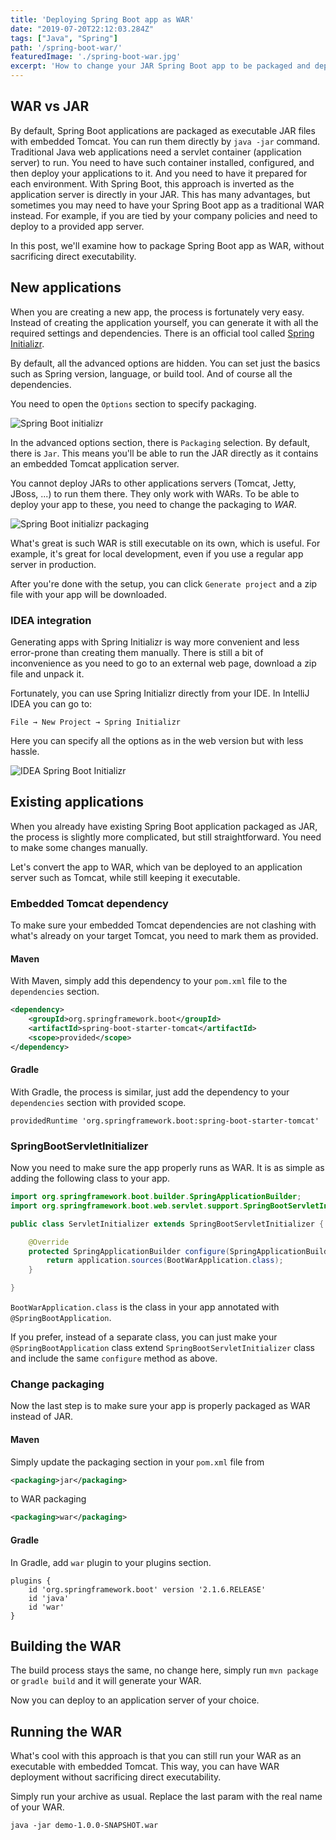 ```yaml
---
title: 'Deploying Spring Boot app as WAR'
date: "2019-07-20T22:12:03.284Z"
tags: ["Java", "Spring"]
path: '/spring-boot-war/'
featuredImage: './spring-boot-war.jpg'
excerpt: 'How to change your JAR Spring Boot app to be packaged and deployed as WAR without sacrificing direct execution capabilities of embedded app server.'
---
```


<PostHeader frontmatter={props.data.mdx.frontmatter} />

## WAR vs JAR
By default, Spring Boot applications are packaged as executable JAR files with embedded Tomcat. You can run them directly by `java -jar` command. Traditional Java web applications need a servlet container (application server) to run. You need to have such container installed, configured, and then deploy your applications to it. And you need to have it prepared for each environment. With Spring Boot, this approach is inverted as the application server is directly in your JAR. This has many advantages, but sometimes you may need to have your Spring Boot app as a traditional WAR instead. For example, if you are tied by your company policies and need to deploy to a provided app server.

In this post, we'll examine how to package Spring Boot app as WAR, without sacrificing direct executability.

## New applications
When you are creating a new app, the process is fortunately very easy. Instead of creating the application yourself, you can generate it with all the required settings and dependencies. There is an official tool called [Spring Initializr](https://start.spring.io/).

By default, all the advanced options are hidden. You can set just the basics such as Spring version, language, or build tool. And of course all the dependencies.

You need to open the `Options` section to specify packaging.

![Spring Boot initializr](spring-boot-initializr.png)

In the advanced options section, there is `Packaging` selection. By default, there is `Jar`. This means you'll be able to run the JAR directly as it contains an embedded Tomcat application server.

You cannot deploy JARs to other applications servers (Tomcat, Jetty, JBoss, ...) to run them there. They only work with WARs. To be able to deploy your app to these, you need to change the packaging to *WAR*.

![Spring Boot initializr packaging](spring-boot-initializr-war.png)

What's great is such WAR is still executable on its own, which is useful. For example, it's great for local development, even if you use a regular app server in production.

After you're done with the setup, you can click `Generate project` and a zip file with your app will be downloaded.

### IDEA integration
Generating apps with Spring Initializr is way more convenient and less error-prone than creating them manually. There is still a bit of inconvenience as you need to go to an external web page, download a zip file and unpack it.

Fortunately, you can use Spring Initializr directly from your IDE. In IntelliJ IDEA you can go to:

```
File → New Project → Spring Initializr
```

Here you can specify all the options as in the web version but with less hassle.

![IDEA Spring Boot Initializr](idea-spring-boot-initializr.png) 

## Existing applications
When you already have existing Spring Boot application packaged as JAR, the process is slightly more complicated, but still straightforward. You need to make some changes manually.

Let's convert the app to WAR, which van be deployed to an application server such as Tomcat, while still keeping it executable.

### Embedded Tomcat dependency
To make sure your embedded Tomcat dependencies are not clashing with what's already on your target Tomcat, you need to mark them as provided.

#### Maven
With Maven, simply add this dependency to your `pom.xml` file to the `dependencies` section.

```xml
<dependency>
    <groupId>org.springframework.boot</groupId>
    <artifactId>spring-boot-starter-tomcat</artifactId>
    <scope>provided</scope>
</dependency>
```

#### Gradle
With Gradle, the process is similar, just add the dependency to your `dependencies` section with provided scope.

```
providedRuntime 'org.springframework.boot:spring-boot-starter-tomcat'
```

### SpringBootServletInitializer
Now you need to make sure the app properly runs as WAR. It is as simple as adding the following class to your app.

```java
import org.springframework.boot.builder.SpringApplicationBuilder;
import org.springframework.boot.web.servlet.support.SpringBootServletInitializer;

public class ServletInitializer extends SpringBootServletInitializer {

    @Override
    protected SpringApplicationBuilder configure(SpringApplicationBuilder application) {
        return application.sources(BootWarApplication.class);
    }

}
```

`BootWarApplication.class` is the class in your app annotated with `@SpringBootApplication`.


If you prefer, instead of a separate class, you can just make your `@SpringBootApplication` class extend `SpringBootServletInitializer` class and include the same `configure` method as above. 

### Change packaging
Now the last step is to make sure your app is properly packaged as WAR instead of JAR.

#### Maven
Simply update the packaging section in your `pom.xml` file from 

```xml
<packaging>jar</packaging>
```

to WAR packaging
 
 ```xml
 <packaging>war</packaging>
```

#### Gradle
In Gradle, add `war` plugin to your plugins section.

```yaml{4}
plugins {
    id 'org.springframework.boot' version '2.1.6.RELEASE'
    id 'java'
    id 'war'
}
```

## Building the WAR
The build process stays the same, no change here, simply run `mvn package` or `gradle build` and it will generate your WAR.

Now you can deploy to an application server of your choice.

## Running the WAR
What's cool with this approach is that you can still run your WAR as an executable with embedded Tomcat. This way, you can have WAR deployment without sacrificing direct executability.

Simply run your archive as usual. Replace the last param with the real name of your WAR.

```
java -jar demo-1.0.0-SNAPSHOT.war
``` 